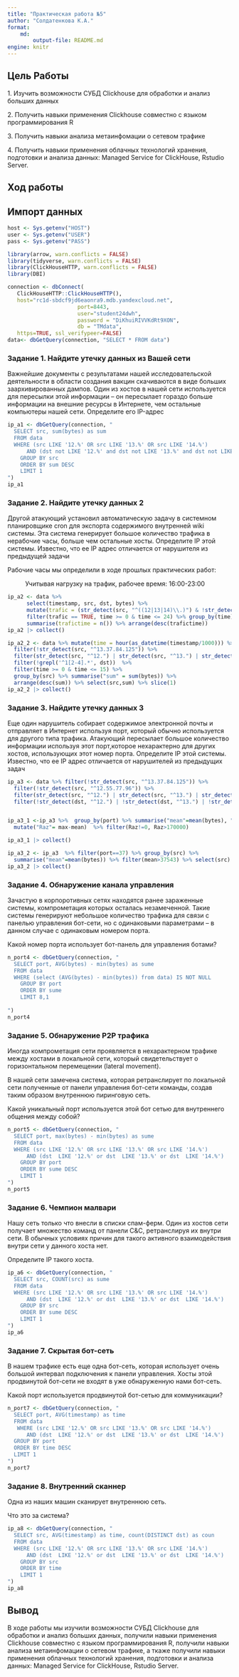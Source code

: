 ```yaml
---
title: "Практическая работа №5"
author: "Солдатенкова К.А."
format: 
    md:
        output-file: README.md
engine: knitr
---
```


## Цель Работы

1\.  Изучить возможности СУБД Clickhouse для обработки и анализ больших данных

2\.  Получить навыки применения Clickhouse совместно с языком программирования R

3\.  Получить навыки анализа метаинфомации о сетевом трафике

4\.  Получить навыки применения облачных технологий хранения, подготовки и анализа данных: Managed Service for ClickHouse, Rstudio Server.

## Ход работы

## Импорт данных

```r
host <- Sys.getenv("HOST")
user <- Sys.getenv("USER")
pass <- Sys.getenv("PASS")
```


```r
library(arrow, warn.conflicts = FALSE)
library(tidyverse, warn.conflicts = FALSE)
library(ClickHouseHTTP, warn.conflicts = FALSE)
library(DBI)
```

```r
connection <- dbConnect(
   ClickHouseHTTP::ClickHouseHTTP(), 
   host="rc1d-sbdcf9jd6eaonra9.mdb.yandexcloud.net",
                      port=8443,
                      user="student24dwh",
                      password = "DiKhuiRIVVKdRt9XON",
                      db = "TMdata",
   https=TRUE, ssl_verifypeer=FALSE)
data<- dbGetQuery(connection, "SELECT * FROM data")
```


### Задание 1. Найдите утечку данных из Вашей сети

Важнейшие документы с результатами нашей исследовательской деятельности в области создания вакцин скачиваются в виде больших заархивированных дампов. Один из хостов в нашей сети используется для пересылки этой информации – он пересылает гораздо больше информации на внешние ресурсы в Интернете, чем остальные компьютеры нашей сети. Определите его IP-адрес

```r
ip_a1 <- dbGetQuery(connection, "
  SELECT src, sum(bytes) as sum
  FROM data
  WHERE (src LIKE '12.%' OR src LIKE '13.%' OR src LIKE '14.%')
      AND (dst not LIKE '12.%' and dst not LIKE '13.%' and dst not LIKE '14.%')
    GROUP BY src
    ORDER BY sum DESC
    LIMIT 1
")
ip_a1
```


### Задание 2. Найдите утечку данных 2

Другой атакующий установил автоматическую задачу в системном планировщике cron для экспорта содержимого внутренней wiki системы. Эта система генерирует большое количество трафика в нерабочие часы, больше чем остальные хосты. Определите IP этой системы. Известно, что ее IP адрес отличается от нарушителя из предыдущей задачи

Рабочие часы мы определили в ходе прошлых практических работ:

:   Учитывая нагрузку на трафик, рабочее время: 16:00-23:00

```r

ip_a2 <- data %>%
      select(timestamp, src, dst, bytes) %>%
      mutate(trafic = (str_detect(src, "^((12|13|14)\\.)") & !str_detect(dst, "^((12|13|14)\\.)")),time = hour(as_datetime(timestamp/1000))) %>%
      filter(trafic == TRUE, time >= 0 & time <= 24) %>% group_by(time) %>%
      summarise(trafictime = n()) %>% arrange(desc(trafictime))
ip_a2 |> collect()
```

```r
ip_a2_2 <- data %>% mutate(time = hour(as_datetime(timestamp/1000))) %>% 
  filter(!str_detect(src, "^13.37.84.125")) %>% 
  filter(str_detect(src, "^12.") | str_detect(src, "^13.") | str_detect(src, "^14."))  %>%
  filter(!grepl('^1[2-4].*', dst))  %>%
  filter(time >= 0 & time <= 15) %>% 
  group_by(src) %>% summarise("sum" = sum(bytes)) %>%
  arrange(desc(sum)) %>% select(src,sum) %>% slice(1)
ip_a2_2 |> collect()
```



### Задание 3. Найдите утечку данных 3

Еще один нарушитель собирает содержимое электронной почты и отправляет в Интернет используя порт, который обычно используется для другого типа трафика. Атакующий пересылает большое количество информации используя этот порт,которое нехарактерно для других хостов, использующих этот номер порта. Определите IP этой системы. Известно, что ее IP адрес отличается от нарушителей из предыдущих задач

```r
ip_a3 <- data %>% filter(!str_detect(src, "^13.37.84.125")) %>% 
  filter(!str_detect(src, "^12.55.77.96")) %>% 
  filter(str_detect(src, "^12.") | str_detect(src, "^13.") | str_detect(src, "^14."))  %>%
  filter(!str_detect(dst, "^12.") | !str_detect(dst, "^13.") | !str_detect(dst, "^14."))  %>% select(src, bytes, port) 


ip_a3_1 <-ip_a3 %>%  group_by(port) %>% summarise("mean"=mean(bytes), "max"=max(bytes), "sum" = sum(bytes)) %>% 
  mutate("Raz"= max-mean)  %>% filter(Raz!=0, Raz>170000)

ip_a3_1 |> collect()
```

```r
ip_a3_2 <- ip_a3  %>% filter(port==37) %>% group_by(src) %>% 
  summarise("mean"=mean(bytes)) %>% filter(mean>37543) %>% select(src)
ip_a3_2 |> collect()
```


### Задание 4. Обнаружение канала управления

Зачастую в корпоротивных сетях находятся ранее зараженные системы, компрометация которых осталась незамеченной. Такие системы генерируют небольшое количество трафика для связи с панелью управления бот-сети, но с одинаковыми параметрами – в данном случае с одинаковым номером порта.

Какой номер порта использует бот-панель для управления ботами?

```r
n_port4 <- dbGetQuery(connection, "
  SELECT port, AVG(bytes) - min(bytes) as sume
  FROM data
  WHERE (select (AVG(bytes) - min(bytes)) from data) IS NOT NULL
    GROUP BY port
    ORDER BY sume
    LIMIT 8,1
  
")
n_port4
```


### Задание 5. Обнаружение P2P трафика

Иногда компрометация сети проявляется в нехарактерном трафике между хостами в локальной сети, который свидетельствует о горизонтальном перемещении (lateral movement).

В нашей сети замечена система, которая ретранслирует по локальной сети полученные от панели управления бот-сети команды, создав таким образом внутреннюю пиринговую сеть.

Какой уникальный порт используется этой бот сетью для внутреннего общения между собой?

```r
n_port5 <- dbGetQuery(connection, "
  SELECT port, max(bytes) - min(bytes) as sume
  FROM data
  WHERE (src LIKE '12.%' OR src LIKE '13.%' OR src LIKE '14.%')
      AND (dst  LIKE '12.%' or dst  LIKE '13.%' or dst  LIKE '14.%')
    GROUP BY port
    ORDER BY sume DESC
    LIMIT 1
")
n_port5
```


### Задание 6. Чемпион малвари

Нашу сеть только что внесли в списки спам-ферм. Один из хостов сети получает множество команд от панели C&C, ретранслируя их внутри сети. В обычных условиях причин для такого активного взаимодействия внутри сети у данного хоста нет.

Определите IP такого хоста.

```r
ip_a6 <- dbGetQuery(connection, "
  SELECT src, COUNT(src) as sume
  FROM data
  WHERE (src LIKE '12.%' OR src LIKE '13.%' OR src LIKE '14.%')
      AND (dst  LIKE '12.%' or dst  LIKE '13.%' or dst  LIKE '14.%')
    GROUP BY src
    ORDER BY sume DESC
    LIMIT 1
")
ip_a6
```


### Задание 7. Скрытая бот-сеть

В нашем трафике есть еще одна бот-сеть, которая использует очень большой
интервал подключения к панели управления. Хосты этой продвинутой бот-сети не
входят в уже обнаруженную нами бот-сеть.

Какой порт используется продвинутой бот-сетью для коммуникации?

```r
n_port7 <- dbGetQuery(connection, "
  SELECT port, AVG(timestamp) as time
  FROM data
   WHERE (src LIKE '12.%' OR src LIKE '13.%' OR src LIKE '14.%')
      AND (dst  LIKE '12.%' or dst  LIKE '13.%' or dst  LIKE '14.%')
  GROUP BY port
  ORDER BY time DESC
  LIMIT 1
")
n_port7
```


### Задание 8. Внутренний сканнер

Одна из наших машин сканирует внутреннюю сеть.

Что это за система?

```r
ip_a8 <- dbGetQuery(connection, "
  SELECT src, AVG(timestamp) as time, count(DISTINCT dst) as coun
  FROM data
  WHERE (src LIKE '12.%' OR src LIKE '13.%' OR src LIKE '14.%')
      AND (dst  LIKE '12.%' or dst  LIKE '13.%' or dst  LIKE '14.%')
    GROUP BY src
    ORDER BY time 
    LIMIT 1
")
ip_a8
```


## Вывод

В ходе работы мы изучили возможности СУБД Clickhouse для обработки и анализ больших данных, получили навыки применения Clickhouse совместно с языком программирования R, получили навыки анализа метаинфомации о сетевом трафике, а ткаже получили навыки применения облачных технологий хранения, подготовки и анализа данных: Managed Service for ClickHouse, Rstudio Server.